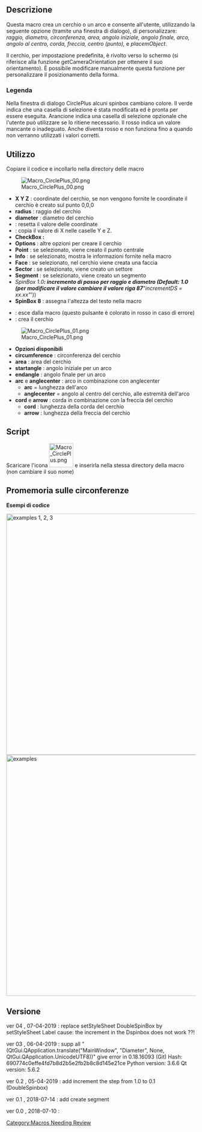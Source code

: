 <languages/>

{{Macro/it
|Name=Macro CirclePlus
|Icon=Macro_CirclePlus.png
|Description=Crea un cerchio o un arco dando raggio, diametro, circonferenza, area, inizio, fine, arco, anglecenter, corda, freccia, centro (punto), placemObject a scelta (con interfaccia grafica).
|Download=[https://www.freecadweb.org/wiki/images/4/4c/Macro_CirclePlus.png ToolBar Icon].
|Author=mario52
|FCVersion=All
|Version=0.4
|Date=2019/04/07
}}

<span id="Description"></span>
==Descrizione==

Questa macro crea un cerchio o un arco e consente all'utente, utilizzando la seguente opzione (tramite una finestra di dialogo), di personalizzare:
''raggio, diametro, circonferenza, area, angolo iniziale, angolo finale, arco, angolo al centro, corda, freccia, centro (punto), '' e '' placemObject ''.

Il cerchio, per impostazione predefinita, è rivolto verso lo schermo (si riferisce alla funzione getCameraOrientation per ottenere il suo orientamento). È possibile modificare manualmente questa funzione per personalizzare il posizionamento della forma.  

<span id="Legend"></span>
=== Legenda ===

Nella finestra di dialogo CirclePlus alcuni spinbox cambiano colore. Il verde indica che una casella di selezione è stata modificata ed è pronta per essere eseguita. Arancione indica una casella di selezione opzionale che l'utente può utilizzare se lo ritiene necessario. Il rosso indica un valore mancante o inadeguato. Anche {{KEY|Ok}} diventa rosso e non funziona fino a quando non verranno utilizzati i valori corretti.

{{Codeextralink|https://gist.githubusercontent.com/mario52a/0ed8129bacbe9124a41e3ae1d378d5b7/raw/3f810ac142dd0d9245c5ccc964b8b2d7d750b276/Macro%2520CirclePlus.FCMacro}}

<span id="Usage"></span>
==Utilizzo==

Copiare il codice e incollarlo nella directory delle macro

[[File:Macro CirclePlus 00.png|left]]

* '''X Y Z''' : coordinate del cerchio, se non vengono fornite le coordinate il cerchio è creato sul punto 0,0,0
*'''radius''' : raggio del cerchio
*'''diameter''' : diametro del cerchio
*'''{{KEY|Reset}}''' : resetta il valore delle coordinate
*'''{{KEY|Equal}}''' : copia il valore di X nelle caselle Y e Z.
*'''CheckBox :'''
*'''Options''' : altre opzioni per creare il cerchio
*'''Point''' : se selezionato, viene creato il punto centrale
*'''Info''' : se selezionato, mostra le informazioni fornite nella macro
*'''Face''' : se selezionato, nel cerchio viene creata una faccia
*'''Sector''' : se selezionato, viene creato un settore 
*'''Segment''' : se selezionato, viene creato un segmento 
*''SpinBox 1.0''' : incremento di passo per raggio e diametro (Default: 1.0 (per modificare il valore cambiare il valore riga 87 '''"incrementDS = xx.xx"'''))
*'''SpinBox 8''' : assegna l'altezza del testo nella macro

*'''{{KEY|Quit}}''' : esce dalla macro (questo pulsante è colorato in rosso in caso di errore)
*'''{{KEY|Ok}}''' : crea il cerchio
{{clear}}
[[File:Macro CirclePlus 01.png|left]]

*'''Opzioni disponibili'''
*'''circumference''' : circonferenza del cerchio
*'''area''' : area del cerchio
*'''startangle''' : angolo iniziale per un arco
*'''endangle''' : angolo finale per un arco
*'''arc''' e '''anglecenter''' : arco in combinazione con anglecenter
** '''arc''' =  lunghezza dell'arco
** '''anglecenter''' = angolo al centro del cerchio, alle estremità dell'arco 
*'''cord''' e '''arrow''' : corda in combinazione con la freccia del cerchio
** '''cord''' : lunghezza della corda del cerchio 
** '''arrow''' : lunghezza della freccia del cerchio 
{{clear}}

==Script==

Scaricare l'icona [[File:Macro_CirclePlus.png|64px]] e inserirla nella stessa directory della macro (non cambiare il suo nome)<br />

{{CodeDownload|https://gist.github.com/mario52a/0ed8129bacbe9124a41e3ae1d378d5b7|Ultima versione di Macro_CirclePlus e le icone alla fine della pagina}}

<span id="Memo_of_circle"></span>
==Promemoria sulle circonferenze==

'''Esempi di codice'''

[[File:Macro Circle 01.png|640px|center|examples 1, 2, 3]]
{{clear}}
[[File:Macro Circle 02.png|640px|center|examples]]
{{clear}}

<span id="Version"></span>
==Versione==

ver 04 , 07-04-2019 : replace setStyleSheet DoubleSpinBox by setStyleSheet Label cause: the increment in the Dspinbox does not work ??!

ver 03 , 06-04-2019 : supp all "(QtGui.QApplication.translate("MainWindow", "Diameter", None, QtGui.QApplication.UnicodeUTF8))" give error in 0.18.16093 (Git) Hash: 690774c0effe4fd7b8d2b5e2fb2b8c8d145e21ce
Python version: 3.6.6
Qt version: 5.6.2

ver 0.2 , 05-04-2019 : add increment the step from 1.0 to 0.1 (DoubleSpinbox)

ver 0.1 , 2018-07-14 : add create segment

ver 0.0 , 2018-07-10 :



[[Category:Macros Needing Review]]